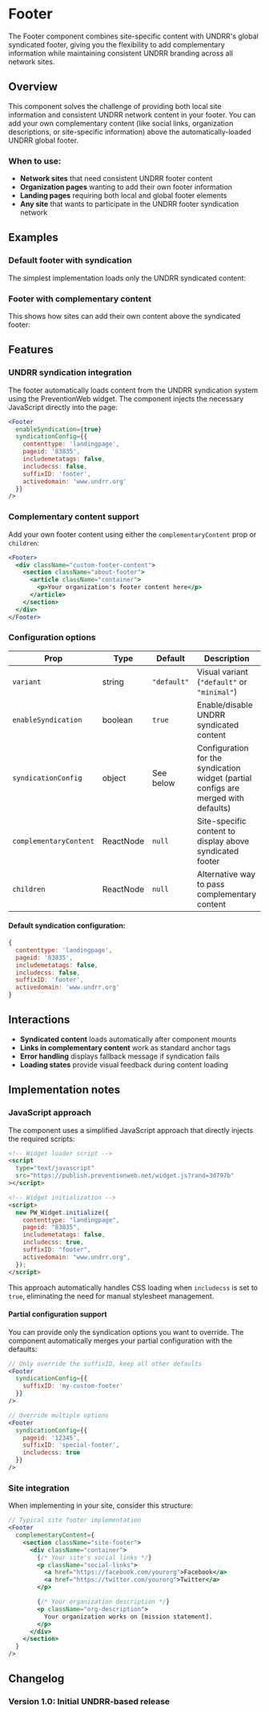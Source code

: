 
<Meta
  of={FooterStories}
  title="Components/Footer"
/>

# Footer

The Footer component combines site-specific content with UNDRR's global syndicated footer, giving you the flexibility to add complementary information while maintaining consistent UNDRR branding across all network sites.

## Overview

This component solves the challenge of providing both local site information and consistent UNDRR network content in your footer. You can add your own complementary content (like social links, organization descriptions, or site-specific information) above the automatically-loaded UNDRR global footer.

### When to use:

- **Network sites** that need consistent UNDRR footer content
- **Organization pages** wanting to add their own footer information
- **Landing pages** requiring both local and global footer elements
- **Any site** that wants to participate in the UNDRR footer syndication network

## Examples

### Default footer with syndication

The simplest implementation loads only the UNDRR syndicated content:

<Canvas>
  <Story of={FooterStories.Default} />
</Canvas>

### Footer with complementary content

This shows how sites can add their own content above the syndicated footer:

<Canvas>
  <Story of={FooterStories.WithComplementaryContent} />
</Canvas>

## Features

### UNDRR syndication integration

The footer automatically loads content from the UNDRR syndication system using the PreventionWeb widget. The component injects the necessary JavaScript directly into the page:

```jsx
<Footer
  enableSyndication={true}
  syndicationConfig={{
    contenttype: 'landingpage',
    pageid: '83835',
    includemetatags: false,
    includecss: false,
    suffixID: 'footer',
    activedomain: 'www.undrr.org'
  }}
/>
```

### Complementary content support

Add your own footer content using either the `complementaryContent` prop or `children`:

```jsx
<Footer>
  <div className="custom-footer-content">
    <section className="about-footer">
      <article className="container">
        <p>Your organization's footer content here</p>
      </article>
    </section>
  </div>
</Footer>
```

### Configuration options

| Prop | Type | Default | Description |
|------|------|---------|-------------|
| `variant` | string | `"default"` | Visual variant (`"default"` or `"minimal"`) |
| `enableSyndication` | boolean | `true` | Enable/disable UNDRR syndicated content |
| `syndicationConfig` | object | See below | Configuration for the syndication widget (partial configs are merged with defaults) |
| `complementaryContent` | ReactNode | `null` | Site-specific content to display above syndicated footer |
| `children` | ReactNode | `null` | Alternative way to pass complementary content |

#### Default syndication configuration:

```javascript
{
  contenttype: 'landingpage',
  pageid: '83835',
  includemetatags: false,
  includecss: false,
  suffixID: 'footer',
  activedomain: 'www.undrr.org'
}
```

## Interactions

- **Syndicated content** loads automatically after component mounts
- **Links in complementary content** work as standard anchor tags
- **Error handling** displays fallback message if syndication fails
- **Loading states** provide visual feedback during content loading

## Implementation notes

### JavaScript approach

The component uses a simplified JavaScript approach that directly injects the required scripts:

```html
<!-- Widget loader script -->
<script
  type="text/javascript"
  src="https://publish.preventionweb.net/widget.js?rand=3d797b"
></script>

<!-- Widget initialization -->
<script>
  new PW_Widget.initialize({
    contenttype: "landingpage",
    pageid: "83835",
    includemetatags: false,
    includecss: true,
    suffixID: "footer",
    activedomain: "www.undrr.org",
  });
</script>
```

This approach automatically handles CSS loading when `includecss` is set to `true`, eliminating the need for manual stylesheet management.

#### Partial configuration support

You can provide only the syndication options you want to override. The component automatically merges your partial configuration with the defaults:

```jsx
// Only override the suffixID, keep all other defaults
<Footer
  syndicationConfig={{
    suffixID: 'my-custom-footer'
  }}
/>

// Override multiple options
<Footer
  syndicationConfig={{
    pageid: '12345',
    suffixID: 'special-footer',
    includecss: true
  }}
/>
```

### Site integration

When implementing in your site, consider this structure:

```jsx
// Typical site footer implementation
<Footer
  complementaryContent={
    <section className="site-footer">
      <div className="container">
        {/* Your site's social links */}
        <p className="social-links">
          <a href="https://facebook.com/yourorg">Facebook</a>
          <a href="https://twitter.com/yourorg">Twitter</a>
        </p>

        {/* Your organization description */}
        <p className="org-description">
          Your organization works on [mission statement].
        </p>
      </div>
    </section>
  }
/>
```

## Changelog

### Version 1.0: Initial UNDRR-based release